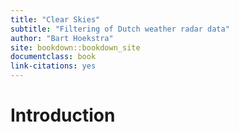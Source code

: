 ```yaml
---
title: "Clear Skies"
subtitle: "Filtering of Dutch weather radar data"
author: "Bart Hoekstra"
site: bookdown::bookdown_site
documentclass: book
link-citations: yes
---
```


# Introduction {-}